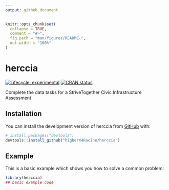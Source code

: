 ```yaml
---
output: github_document
---
```


<!-- README.md is generated from README.Rmd. Please edit that file -->

```r
knitr::opts_chunk$set(
  collapse = TRUE,
  comment = "#>",
  fig.path = "man/figures/README-",
  out.width = "100%"
)
```

# herccia

<!-- badges: start -->
[![Lifecycle: experimental](https://img.shields.io/badge/lifecycle-experimental-orange.svg)](https://lifecycle.r-lib.org/articles/stages.html#experimental)
[![CRAN status](https://www.r-pkg.org/badges/version/herccia)](https://CRAN.R-project.org/package=herccia)
<!-- badges: end -->

Complete the data tasks for a StriveTogether Civic Infrastructure Assessment

## Installation

You can install the development version of herccia from [GitHub](https://github.com/) with:

``` r
# install.packages("devtools")
devtools::install_github("higherX4Racine/herccia")
```

## Example

This is a basic example which shows you how to solve a common problem:

```r
library(herccia)
## basic example code
```
